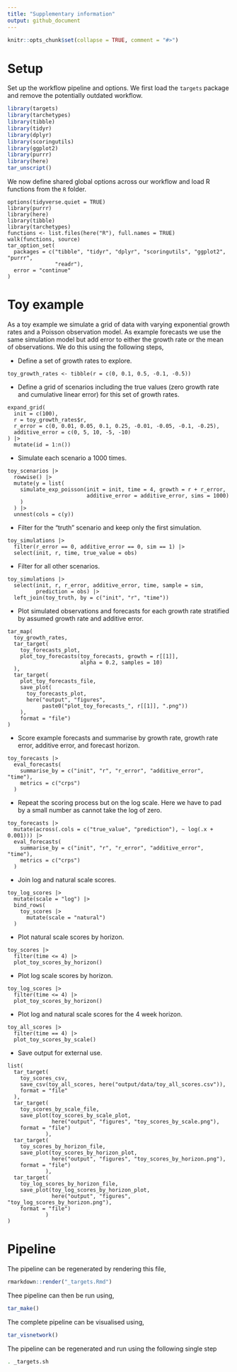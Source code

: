 ```yaml
---
title: "Supplementary information"
output: github_document
---
```


```r
knitr::opts_chunk$set(collapse = TRUE, comment = "#>")
```


# Setup

Set up the workflow pipeline and options. We first load the `targets` package and remove the potentially outdated workflow.

```r
library(targets)
library(tarchetypes)
library(tibble)
library(tidyr)
library(dplyr)
library(scoringutils)
library(ggplot2)
library(purrr)
library(here)
tar_unscript()
```

We now define shared global options across our workflow and load R functions from the `R` folder.


```targets
options(tidyverse.quiet = TRUE)
library(purrr)
library(here)
library(tibble)
library(tarchetypes)
functions <- list.files(here("R"), full.names = TRUE)
walk(functions, source)
tar_option_set(
  packages = c("tibble", "tidyr", "dplyr", "scoringutils", "ggplot2", "purrr",
               "readr"),
  error = "continue"
)
```

# Toy example

As a toy example we simulate a grid of data with varying exponential growth rates and a Poisson observation model. As example forecasts we use the same simulation model but add error to either the growth rate or the mean of observations. We do this using the following steps,

- Define a set of growth rates to explore.

```targets
toy_growth_rates <- tibble(r = c(0, 0.1, 0.5, -0.1, -0.5))
```

- Define a grid of scenarios including the true values (zero growth rate and cumulative linear error) for this set of growth rates.

```targets
expand_grid(
  init = c(100),
  r = toy_growth_rates$r,
  r_error = c(0, 0.01, 0.05, 0.1, 0.25, -0.01, -0.05, -0.1, -0.25),
  additive_error = c(0, 5, 10, -5, -10)
) |> 
  mutate(id = 1:n())
```

- Simulate each scenario a 1000 times.

```targets
toy_scenarios |>
  rowwise() |>
  mutate(y = list(
    simulate_exp_poisson(init = init, time = 4, growth = r + r_error,
                         additive_error = additive_error, sims = 1000)
    )
  ) |>
  unnest(cols = c(y))
```

- Filter for the "truth" scenario and keep only the first simulation.

```targets
toy_simulations |>
  filter(r_error == 0, additive_error == 0, sim == 1) |>
  select(init, r, time, true_value = obs)
```

- Filter for all other scenarios.

```targets
toy_simulations |>
  select(init, r, r_error, additive_error, time, sample = sim,
         prediction = obs) |>
  left_join(toy_truth, by = c("init", "r", "time"))
```

- Plot simulated observations and forecasts for each growth rate stratified by assumed growth rate and additive error.

```targets
tar_map(
  toy_growth_rates,
  tar_target(
    toy_forecasts_plot,
    plot_toy_forecasts(toy_forecasts, growth = r[[1]],
                       alpha = 0.2, samples = 10)
  ),
  tar_target(
    plot_toy_forecasts_file,
    save_plot(
      toy_forecasts_plot, 
      here("output", "figures", 
           paste0("plot_toy_forecasts_", r[[1]], ".png"))
    ),
    format = "file")
)
```

- Score example forecasts and summarise by growth rate, growth rate error, additive error, and forecast horizon.

```targets
toy_forecasts |>
  eval_forecasts(
    summarise_by = c("init", "r", "r_error", "additive_error", "time"),
    metrics = c("crps")
  )
```

- Repeat the scoring process but on the log scale. Here we have to pad by a small number as cannot take the log of zero.

```targets
toy_forecasts |>
  mutate(across(.cols = c("true_value", "prediction"), ~ log(.x + 0.001))) |>
  eval_forecasts(
    summarise_by = c("init", "r", "r_error", "additive_error", "time"),
    metrics = c("crps")
  )
```

- Join log and natural scale scores.

```targets
toy_log_scores |>
  mutate(scale = "log") |>
  bind_rows(
    toy_scores |>
      mutate(scale = "natural")
  )
```

- Plot natural scale scores by horizon.

```targets
toy_scores |>
  filter(time <= 4) |>
  plot_toy_scores_by_horizon()
```

- Plot log scale scores by horizon.

```targets
toy_log_scores |>
  filter(time <= 4) |>
  plot_toy_scores_by_horizon()
```

- Plot log and natural scale scores for the 4 week horizon.

```targets
toy_all_scores |>
  filter(time == 4) |>
  plot_toy_scores_by_scale()
```

- Save output for external use.

```targets
list(
  tar_target(
    toy_scores_csv, 
    save_csv(toy_all_scores, here("output/data/toy_all_scores.csv")),
    format = "file"
  ),
  tar_target(
    toy_scores_by_scale_file, 
    save_plot(toy_scores_by_scale_plot, 
              here("output", "figures", "toy_scores_by_scale.png"),
    format = "file")
            ),
  tar_target(
    toy_scores_by_horizon_file, 
    save_plot(toy_scores_by_horizon_plot, 
              here("output", "figures", "toy_scores_by_horizon.png"),
    format = "file")
            ),
  tar_target(
    toy_log_scores_by_horizon_file, 
    save_plot(toy_log_scores_by_horizon_plot, 
              here("output", "figures", "toy_log_scores_by_horizon.png"),
    format = "file")
            )
)
```

# Pipeline

The pipeline can be regenerated by rendering this file,

```r
rmarkdown::render("_targets.Rmd")
```

Thee pipeline can then be run using,

```r
tar_make()
```

The complete pipeline can be visualised using,

```r
tar_visnetwork()
```

The pipeline can be regenerated and run using the following single step

```bash
. _targets.sh
```